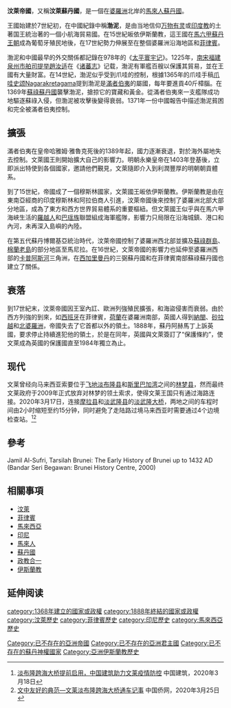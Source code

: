 {{noteTA|G1=ML}}
{{Infobox former country
| native_name            = '''文莱帝国'''<br/>امبراطورية بروني
| conventional_long_name = 
| common_name            = 
| continent              = moved from Category:Asia to Southeast Asia
| region                 = 东南亚
| status                 =
| status_text            =
| country                = 文莱
| year_start             = 1368年
| year_end               = 1888年
| event_start            = 苏丹国成立
| event_end              = 沦为大英帝国的保护国
| p1                     = 
| s1                     = 苏禄苏丹国
| flag_s1                = Late 19th Century Flag of Sulu.svg
| s2                     = 西属东印度群岛
| flag_s2                = Flag of Spain (1785-1873 and 1875-1931).svg
| s3                     = 荷属东印度
| flag_s3                = Flag of Netherlands.svg
| s4                     = 砂拉越王国
| flag_s4                = Flag of the Kingdom of Sarawak (1870).svg
| s5                     = 纳闽直辖殖民地
| flag_s5                = Flag of Labuan (1912–1946).svg
| s6                     = 北婆罗洲
| flag_s6                = Flag of North Borneo (1902–1946).svg
| s7                     = 文莱
| flag_s7                = Flag of Brunei 1906-1959.svg
| image_flag             = Old Flag of Brunei.svg
| image_coat             =
| image_map              = Brunei territories (1500).png
| image_map_caption      = 文莱帝国在15世纪的程度疆域
| national_motto         =
| national_anthem        =
| capital                = [[哥打峇|哥打峇]]<br />[[甘榜亞逸|甘榜艾耶尔]]<ref>{{cite web|url=http://www.ubd.edu.bn/academic/faculty/FASS/SEA/vol10/SEA-v10-Hussainmiya.pdf|title=The Malay Identity in Brunei Darussalam and Sri Lanka|author=B. A. Hussainmiya|publisher=[[文莱达鲁萨兰国大学|文莱达鲁萨兰国大学]]|year=2010|accessdate=29 October 2014|pages=67 and 68/3 and 4|volume=10|format=PDF|deadurl=yes|archiveurl=https://web.archive.org/web/20141029085454/http://www.ubd.edu.bn/academic/faculty/FASS/SEA/vol10/SEA-v10-Hussainmiya.pdf|archivedate=2014年10月29日}}</ref><br />[[斯里巴加湾市|文莱镇]]
| common_languages       = [[文莱马来语|文莱马来语]], [[老马来语|老马来语]]和[[阿拉伯语|阿拉伯语]]和[[大北婆羅洲語群|大北婆羅洲語群]]
| religion               = [[伊斯兰教逊尼派|伊斯兰教逊尼派]]
| government_type        = [[君主制|君主制]]
| title_leader           = [[文莱苏丹列表|苏丹]]
| leader1                = 苏丹[[文莱国王穆罕默德|穆罕默德·沙阿]]
| year_leader1           = 1368年–1402年
| leader2                = 苏丹[[谢里夫·阿里|谢里夫·阿里]]
| year_leader2           = 1425年–1432年
| leader3                = 苏丹[[博尔基亚|博尔基亚]]
| year_leader3           = 1485年–1524年
| leader4                = 苏丹[[奥马尔·阿里二世|奥马尔·阿里二世]]
| year_leader4           = 1828年–1852年
| leader5                = 苏丹[[哈希姆·阿拉姆|哈希姆·阿拉姆]]
| year_leader5           = 1885年–1906年<ref>{{cite web|url=http://www.bt.com.bn/life/2008/08/03/the_sultan_who_thwarted_rajah_brooke|title=The Sultan who thwarted Rajah Brooke|author=Rozan Yunos|publisher=[[The_Brunei_Times|The Brunei Times]]|date=3 August 2008|accessdate=30 September 2015|archiveurl=https://web.archive.org/web/20150930110346/http://www.bt.com.bn/life/2008/08/03/the_sultan_who_thwarted_rajah_brooke|archivedate=30 September 2015|deadurl=no}}</ref>
| era                    = 黄金时代
| currency               = [[物物交换|物物交换]], [[宝贝|宝贝]] 和 [[文莱元|文莱元]]
| footnotes              =
| today                  = {{flag|Brunei}}<br />{{flag|Malaysia}}<br />{{flag|Philippines}}<br />{{flag|Indonesia}}
}}
'''汶萊帝國'''，又稱'''汶萊蘇丹國'''，是一個在[[婆羅洲|婆羅洲]]北岸的[[馬來人|馬來人]][[蘇丹國|蘇丹國]]。

王國始建於7世紀初，在中國紀錄中稱'''渤泥'''，是由当地信仰[[万物有灵|万物有灵]]或[[印度教|印度教]]的土著国王統治著的一個小航海貿易國。在15世紀皈依伊斯蘭教，這王國在[[馬六甲蘇丹王朝|馬六甲蘇丹王朝]]成為葡萄牙殖民地後，在17世紀勢力伸展至在整個婆羅洲沿海地區和[[菲律賓|菲律賓]]。

渤泥和中國最早的外交關係都記錄在978年的《[[太平寰宇记|太平寰宇记]]》。1225年，[[南宋|南宋]][[福建|福建]][[泉州|泉州]][[市舶司|市舶司]][[提举|提举]][[趙汝适|趙汝适]]在《[[诸蕃志|诸蕃志]]》记载，渤泥有軍艦百艘以保護其貿易，並在王國有大量財富。在14世紀，渤泥似乎受到爪哇的控制，根據1365年的爪哇手稿[[爪哇史颂|爪哇史颂]]Nagarakretagama提到渤泥是[[滿者伯夷|滿者伯夷]]的屬國，每年要進貢40斤樟腦。在1369年[[蘇祿蘇丹國|蘇祿蘇丹國]]襲擊渤泥，搶掠它的寶藏和黃金。從滿者伯夷來一支艦隊成功地驅逐蘇祿入侵，但渤泥被攻擊後變得衰弱。1371年一份中國報告中描述渤泥貧困和完全被滿者伯夷控制。

==擴張==
滿者伯夷在皇帝哈雅姆·雅魯克死後的1389年起，國力逐漸衰退，對於海外屬地失去控制。文萊國王則開始擴大自己的影響力。明朝永樂皇帝在1403年登基後，立即派出特使到各個國家，邀請他們覲見，文萊隨即介入到利潤豐厚的明朝朝貢體系。

到了15世紀，帝國成了一個穆斯林國家，文萊國王皈依伊斯蘭教。伊斯蘭教是由在東南亞經商的印度穆斯林和阿拉伯商人引進，汶萊帝國後來控制了婆羅洲北部大部分地區，成為了東方和西方世界貿易體系的重要樞紐。但文萊國王似乎與在馬六甲海峽生活的[[羅越人|羅越人]]和[[巴瑶族|巴瑶族]]聯盟組成海軍艦隊，影響力只局限在沿海城鎮、港口和內河，未再深入島嶼的內陸。

在第五代蘇丹博爾基亞統治時代，汶萊帝國控制了婆羅洲西北部並擴及[[蘇祿群島|蘇祿群島]]、[[棉蘭老島|棉蘭老島]]的部分地區至馬尼拉。在16世紀，文萊帝國的影響力也延伸至婆羅洲西部的[[卡普阿斯河|卡普阿斯河]]三角洲，在[[西加里曼丹|西加里曼丹]]的三弼蘇丹國和在菲律賓南部蘇祿蘇丹國也建立了關係。

==衰落==
到17世紀末，汶萊帝國因王室內訌、歐洲列強殖民擴張，和海盜侵害而衰弱。由於西方列強的到來，如[[西班牙|西班牙]]在菲律賓，[[荷蘭|荷蘭]]在婆羅洲南部，英國人得到[[納閩|納閩]]、[[砂拉越|砂拉越]]和[[北婆羅洲|北婆羅洲]]，帝國失去了它首都以外的領土。1888年，蘇丹阿赫馬丁上訴英國，要求停止持續進犯他的領土，於是在同年，英國與文萊簽訂了“保護條約”，使文萊成為英國的保護國直至1984年獨立為止。{{cn}}

==现代==
文莱曾经向马来西亚索要位于[[飞地|飞地]][[淡布隆县|淡布隆县]]和[[斯里巴加湾|斯里巴加湾]]之间的[[林梦|林梦县]]，然而最终文莱政府于2009年正式放弃对林梦的领土索求，使得文莱王国只有通过海路连接。2020年3月17日，连接[[摩拉县|摩拉县]]和[[淡武隆县|淡武隆县]]的[[淡武隆大桥|淡武隆大桥]]，两地之间的车程时间由2小时缩短至约15分钟，同时避免了走陆路过境马来西亚时需要通过4个边境检查站。<ref>[https://www.cscec.com/zgjz_new/xwzx_new/gsyw_new/202003/3032767.html 淡布隆跨海大桥提前启用，中国建筑助力文莱疫情防控] {{Wayback|url=https://www.cscec.com/zgjz_new/xwzx_new/gsyw_new/202003/3032767.html |date=20210523133210 }}中国建筑，2020年3月18日</ref><ref>[http://www.chinaqw.com/jjkj/2020/03-25/251014.shtml 文中友好的典范—文莱淡布隆跨海大桥通车记事] {{Wayback|url=http://www.chinaqw.com/jjkj/2020/03-25/251014.shtml |date=20210523132522 }}中国侨网，2020年3月25日</ref>

== 參考 ==
Jamil Al-Sufri, Tarsilah Brunei: The Early History of Brunei up to 1432 AD (Bandar Seri Begawan: Brunei History Centre, 2000)
== 相關事項 ==
* [[汶萊|汶萊]]
* [[菲律賓|菲律賓]]
* [[馬來西亞|馬來西亞]]
* [[印尼|印尼]]
* [[馬來人|馬來人]]
* [[蘇丹國|蘇丹國]]
* [[政教合一|政教合一]]
* [[伊斯蘭教|伊斯蘭教]]

== 延伸阅读 ==
{{Wikisource further reading}}
<references />
{{汶萊主题}}
{{馬來西亞主题}}
{{菲律賓主题}}
{{印尼主题}}
{{Portal bar|中世紀|亞洲|汶萊|菲律賓|印尼|馬來西亞|歷史}}
[[category:1368年建立的國家或政權|category:1368年建立的國家或政權]]
[[category:1888年終結的國家或政權|category:1888年終結的國家或政權]]
[[Category:已不存在的亞洲帝國|Category:已不存在的亞洲帝國]]
[[Category:已不存在的亞洲君主國|Category:已不存在的亞洲君主國]]
[[Category:已不存在的蘇丹神權國家|Category:已不存在的蘇丹神權國家]]
[[category:汶萊歷史|category:汶萊歷史]]
[[category:菲律賓歷史|category:菲律賓歷史]]
[[category:印尼歷史|category:印尼歷史]]
[[category:馬來西亞歷史|category:馬來西亞歷史]]
[[Category:亞洲伊斯蘭教歷史|Category:亞洲伊斯蘭教歷史]]